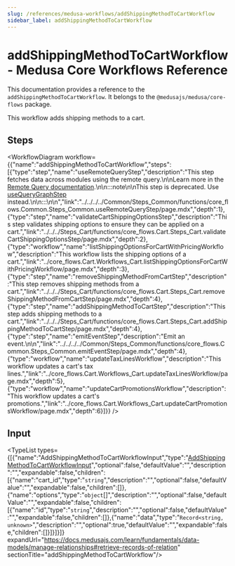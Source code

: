 ```yaml
---
slug: /references/medusa-workflows/addShippingMethodToCartWorkflow
sidebar_label: addShippingMethodToCartWorkflow
---
```



# addShippingMethodToCartWorkflow - Medusa Core Workflows Reference

This documentation provides a reference to the `addShippingMethodToCartWorkflow`. It belongs to the `@medusajs/medusa/core-flows` package.

This workflow adds shipping methods to a cart.

## Steps

<WorkflowDiagram workflow={{"name":"addShippingMethodToCartWorkflow","steps":[{"type":"step","name":"useRemoteQueryStep","description":"This step fetches data across modules using the remote query.\n\nLearn more in the [Remote Query documentation](https://docs.medusajs.com/learn/fundamentals/module-links/query).\n\n:::note\n\nThis step is deprecated. Use [useQueryGraphStep](../../../../Common/Steps_Common/functions/core_flows.Common.Steps_Common.useQueryGraphStep/page.mdx) instead.\n\n:::\n\n","link":"../../../../Common/Steps_Common/functions/core_flows.Common.Steps_Common.useRemoteQueryStep/page.mdx","depth":1},{"type":"step","name":"validateCartShippingOptionsStep","description":"This step validates shipping options to ensure they can be applied on a cart.","link":"../../../Steps_Cart/functions/core_flows.Cart.Steps_Cart.validateCartShippingOptionsStep/page.mdx","depth":2},{"type":"workflow","name":"listShippingOptionsForCartWithPricingWorkflow","description":"This workflow lists the shipping options of a cart.","link":"../core_flows.Cart.Workflows_Cart.listShippingOptionsForCartWithPricingWorkflow/page.mdx","depth":3},{"type":"step","name":"removeShippingMethodFromCartStep","description":"This step removes shipping methods from a cart.","link":"../../../Steps_Cart/functions/core_flows.Cart.Steps_Cart.removeShippingMethodFromCartStep/page.mdx","depth":4},{"type":"step","name":"addShippingMethodToCartStep","description":"This step adds shipping methods to a cart.","link":"../../../Steps_Cart/functions/core_flows.Cart.Steps_Cart.addShippingMethodToCartStep/page.mdx","depth":4},{"type":"step","name":"emitEventStep","description":"Emit an event.\n\n","link":"../../../../Common/Steps_Common/functions/core_flows.Common.Steps_Common.emitEventStep/page.mdx","depth":4},{"type":"workflow","name":"updateTaxLinesWorkflow","description":"This workflow updates a cart's tax lines.","link":"../core_flows.Cart.Workflows_Cart.updateTaxLinesWorkflow/page.mdx","depth":5},{"type":"workflow","name":"updateCartPromotionsWorkflow","description":"This workflow updates a cart's promotions.","link":"../core_flows.Cart.Workflows_Cart.updateCartPromotionsWorkflow/page.mdx","depth":6}]}} />

## Input

<TypeList types={[{"name":"AddShippingMethodToCartWorkflowInput","type":"[AddShippingMethodToCartWorkflowInput](../../../../interfaces/core_flows.AddShippingMethodToCartWorkflowInput/page.mdx)","optional":false,"defaultValue":"","description":"","expandable":false,"children":[{"name":"cart_id","type":"`string`","description":"","optional":false,"defaultValue":"","expandable":false,"children":[]},{"name":"options","type":"`object`[]","description":"","optional":false,"defaultValue":"","expandable":false,"children":[{"name":"id","type":"`string`","description":"","optional":false,"defaultValue":"","expandable":false,"children":[]},{"name":"data","type":"`Record<string, unknown>`","description":"","optional":true,"defaultValue":"","expandable":false,"children":[]}]}]}]} expandUrl="https://docs.medusajs.com/learn/fundamentals/data-models/manage-relationships#retrieve-records-of-relation" sectionTitle="addShippingMethodToCartWorkflow"/>
